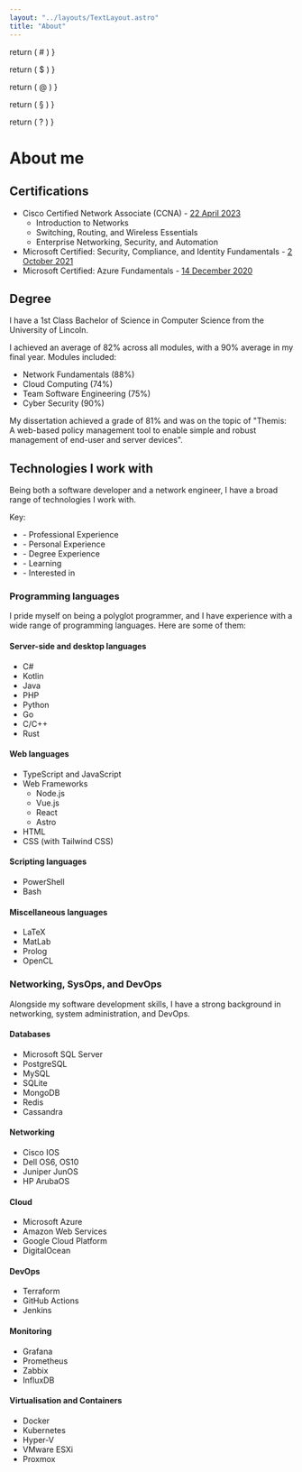 ```yaml
---
layout: "../layouts/TextLayout.astro"
title: "About"
---
```


  return (
    <defn title="Personal Experience" class="text-red-500 cursor-help">
      #
    </defn>
  )
}

  return (
    <defn title="Professional Experience" class="text-green-500 cursor-help">
      $
    </defn>
  )
}

  return (
    <defn title="Academic Experience" class="text-purple-500 cursor-help">
      @
    </defn>
  )
}

  return (
    <defn title="Learning" class="text-yellow-500 cursor-help">
      §
    </defn>
  )
}

  return (
    <defn title="Interested" class="text-cyan-500 cursor-help">
      ?
    </defn>
  )
}

# About me

## Certifications

- Cisco Certified Network Associate (CCNA) - [22 April 2023](https://www.credly.com/badges/2762c6b2-0ef0-47e1-a5d4-cc8c655a5dbf/public_url)
  - Introduction to Networks
  - Switching, Routing, and Wireless Essentials
  - Enterprise Networking, Security, and Automation
- Microsoft Certified: Security, Compliance, and Identity Fundamentals - [2 October 2021](https://www.credly.com/badges/10555523-19a3-4896-b2c7-e50eafdc420c/public_url)
- Microsoft Certified: Azure Fundamentals - [14 December 2020](https://www.credly.com/badges/d4724336-07bc-4bcc-8483-edfb9468b604/public_url)

## Degree

I have a 1st Class Bachelor of Science in Computer Science from the University of Lincoln.

I achieved an average of 82% across all modules, with a 90% average in my final year. Modules included:

- Network Fundamentals (88%)
- Cloud Computing (74%)
- Team Software Engineering (75%)
- Cyber Security (90%)

My dissertation achieved a grade of 81% and was on the topic of "Themis: A web-based policy management tool to enable simple and robust management of end-user and server devices".

## Technologies I work with

Being both a software developer and a network engineer, I have a broad range of technologies I work with.

Key:

- <Professional /> - Professional Experience
- <Personal /> - Personal Experience
- <Academic /> - Degree Experience
- <Learning /> - Learning
- <Interested /> - Interested in

### Programming languages

I pride myself on being a polyglot programmer, and I have experience with a wide range of programming languages. Here are some of them:

<div class="grid lg:grid-cols-2">
<div>

#### Server-side and desktop languages

- C# <Professional /> <Personal /> <Academic />
- Kotlin <Personal />
- Java <Personal />
- PHP <Personal />
- Python <Academic />
- Go <Academic />
- C/C++ <Academic />
- Rust <Learning />

</div>
<div>

#### Web languages

- TypeScript and JavaScript <Professional /> <Personal />
- Web Frameworks
  - Node.js <Professional /> <Personal />
  - Vue.js <Professional /> <Personal />
  - React <Personal />
  - Astro <Personal /> <Learning />
- HTML <Professional /> <Personal />
- CSS (with Tailwind CSS) <Professional /> <Personal />

</div>
<div>

#### Scripting languages

- PowerShell <Professional />
- Bash <Personal />

</div>
<div>

#### Miscellaneous languages

- LaTeX <Personal /> <Academic />
- MatLab <Academic />
- Prolog <Academic />
- OpenCL <Academic />

</div>
</div>

### Networking, SysOps, and DevOps

Alongside my software development skills, I have a strong background in networking, system administration, and DevOps.

<div class="grid lg:grid-cols-2">
<div>

#### Databases

- Microsoft SQL Server <Professional />
- PostgreSQL <Professional /> <Personal />
- MySQL <Personal />
- SQLite <Personal />
- MongoDB <Personal />
- Redis <Professional /> <Personal />
- Cassandra <Personal />

</div>
<div>

#### Networking

- Cisco IOS <Professional /> <Academic />
- Dell OS6, OS10 <Professional />
- Juniper JunOS <Interested />
- HP ArubaOS <Interested />

</div>
<div>

#### Cloud

- Microsoft Azure <Professional />
- Amazon Web Services <Professional />
- Google Cloud Platform <Academic />
- DigitalOcean <Professional /> <Personal />

</div>
<div>

#### DevOps

- Terraform <Professional /> <Personal />
- GitHub Actions <Professional /> <Personal />
- Jenkins <Personal />

</div>
<div>

#### Monitoring

- Grafana <Professional /> <Personal />
- Prometheus <Professional /> <Personal />
- Zabbix <Professional />
- InfluxDB <Professional />

</div>
<div>

#### Virtualisation and Containers

- Docker <Professional /> <Personal />
- Kubernetes <Professional /> <Personal />
- Hyper-V <Professional /> <Personal />
- VMware ESXi <Personal />
- Proxmox <Personal />

</div>
</div>
